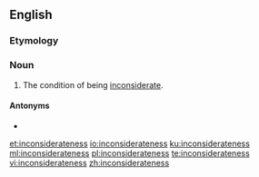==English==

===Etymology===
{{suffix|inconsiderate|ness|lang=en}}

===Noun===
{{en-noun|-}}

# The condition of being [[inconsiderate]].

====Antonyms====
* {{l|en|considerateness}}

[[et:inconsiderateness]]
[[io:inconsiderateness]]
[[ku:inconsiderateness]]
[[ml:inconsiderateness]]
[[pl:inconsiderateness]]
[[te:inconsiderateness]]
[[vi:inconsiderateness]]
[[zh:inconsiderateness]]